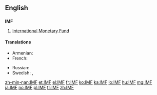 ==English==

==={{initialism}}===
'''IMF'''

# [[International Monetary Fund]]

====Translations====
{{trans-top|International Monetary Fund}}
* Armenian: {{t-|hy|ԱՄՀ|tr=AMH}}
* French: {{t+|fr|FMI|m}}
{{trans-mid}}
* Russian: {{t+|ru|МВФ|m|tr=em-ve-éf}}
* Swedish: {{t-|sv|IMF}},  {{t-|sv|IVF}}
{{trans-bottom}}

[[zh-min-nan:IMF]]
[[et:IMF]]
[[el:IMF]]
[[fr:IMF]]
[[ko:IMF]]
[[ka:IMF]]
[[lo:IMF]]
[[hu:IMF]]
[[mg:IMF]]
[[ja:IMF]]
[[no:IMF]]
[[pl:IMF]]
[[tr:IMF]]
[[zh:IMF]]